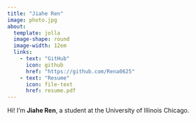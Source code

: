 ```yaml
---
title: "Jiahe Ren"
image: photo.jpg
about:
  template: jolla
  image-shape: round
  image-width: 12em
  links:
    - text: "GitHub"
      icon: github
      href: "https://github.com/Rena0625"
    - text: "Resume"
      icon: file-text
      href: resume.pdf
---
```


Hi! I’m **Jiahe Ren**, a student at the University of Illinois Chicago.
